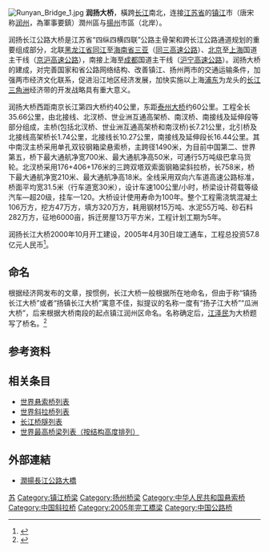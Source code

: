 {{Missing information|历史建造过程}}[[File:Runyan_Bridge_1.jpg|thumb]]
'''润扬大桥'''，橫跨[[长江|长江]]南北，连接[[江苏省|江苏省]]的[[镇江|镇江]]市（唐宋称[[润州_(隋朝)|润州]]，為軍事要鎮）潤州區与[[揚州市|揚州]]市區（北岸）。

润扬长江公路大桥是江苏省“四纵四横四联”公路主骨架和跨长江公路通道规划的重要组成部分，北联[[黑龙江省|黑龙江省]][[同江|同江]]至[[海南省|海南省]][[三亚|三亚]]（[[同三高速公路|同三高速公路]]）、[[北京|北京]]至[[上海|上海]]国道主干线（[[京沪高速公路|京沪高速公路]]），南接上海至[[成都|成都]]国道主干线（[[沪宁高速公路|沪宁高速公路]]）。润扬大桥的建成，对完善国家和省公路网络结构、改善镇江、扬州两市的交通运输条件，加强两市经济文化联系，促进沿江地区经济发展，加快实施以上海[[浦东|浦东]]为龙头的[[长江三角洲|长江三角洲]]经济带的开发战略具有重大意义。

润扬大桥西距南京长江第四大桥约40公里，东距[[泰州大桥|泰州大桥]]约60公里。工程全长35.66公里，由北接线、北汊桥、世业洲互通高架桥、南汊桥、南接线及延伸段等部分组成，主桥(包括北汊桥、世业洲互通高架桥和南汊桥)长7.21公里，北引桥及北接线高架桥长1.74公里，北接线长10.27公里，南接线及延伸段长16.44公里。其中南汊主桥采用单孔双铰钢箱梁悬索桥，主跨径1490米，为目前中国第二、世界第五，桥下最大通航净宽700米、最大通航净高50米，可通行5万吨级巴拿马货轮。北汊桥采用176+406+176米的三跨双塔双索面钢箱梁斜拉桥，长758米，桥下最大通航净宽210米、最大通航净高18米。全线采用双向六车道高速公路标准，桥面平均宽31.5米（行车道宽30米），设计车速100公里/小时，桥梁设计荷载等级汽车—超20级，挂车—120。大桥设计使用寿命为100年。整个工程需浇筑混凝土106万方，挖方47万方，填方320万方，耗用钢材15万吨、水泥55万吨、砂石料282万方，征地6000亩，拆迁房屋13万平方米，工程计划工期为5年。

润扬长江大桥2000年10月开工建设，2005年4月30日竣工通车，工程总投资57.8亿元人民币<ref>{{Cite web|title=润扬长江大桥正式通车 吴邦国出席仪式--时政--人民网|url=http://politics.people.com.cn/GB/1024/3363317.html|accessdate=2020-01-19|work=politics.people.com.cn|archive-date=2006-12-01|archive-url=https://web.archive.org/web/20061201151056/http://politics.people.com.cn/GB/1024/3363317.html|dead-url=no}}</ref>。

==命名==
根据经济网发布的文章，按惯例，长江大桥一般根据所在地命名，但由于称“镇扬长江大桥”或者“扬镇长江大桥”寓意不佳，拟提议的名称一度有“扬子江大桥”“瓜洲大桥”，后来根据大桥南段的起点镇江润州区命名。名称确定后，[[江泽民|江泽民]]为大桥题写了桥名。<ref>{{Cite web|url=http://www.ceweekly.cn/2019/0129/247981.shtml|title=润扬长江大桥建设方案和命名的争议|date=2019-01-29|website=经济网|author=张国宝|access-date=2020-05-07|archive-date=2019-06-24|archive-url=https://web.archive.org/web/20190624014551/http://www.ceweekly.cn/2019/0129/247981.shtml|dead-url=no}}</ref>

== 参考资料 ==
{{Reflist}}

==相关条目==
* [[世界悬索桥列表|世界悬索桥列表]]
* [[世界斜拉桥列表|世界斜拉桥列表]]
* [[长江桥隧列表|长江桥隧列表]]
* [[世界最高桥梁列表_(结构高度)|世界最高桥梁列表（按结构高度排列）]]

== 外部連結 ==
* [http://www.rybridge.com 潤揚長江公路大橋] {{Wayback|url=http://www.rybridge.com/ |date=20181029135204 }}

{{江苏省高速公路}}
{{Crossings navbox
|structure = [[长江桥隧列表|桥梁与隧道]]
|place = [[长江|长江]]
|bridge = 润扬长江公路大桥
|bridge signs = {{China Expwy Name|G4011}}
|upstream = [[龙潭长江大桥|龙潭长江大桥]]
|upstream signs = {{China Expwy Name|S1|P=Jiangsu}}<br>{{China Expwy Name|S47|P=Jiangsu}}
|downstream = [[五峰山长江大桥|五峰山长江大桥]]
|downstream signs = {{China Expwy Name|S39|P=Jiangsu}}<br>{{中国铁路名|连淮扬镇铁路}}
}}
{{coord|32|12|26|N|119|21|48|E|display=title|scale:10000}}

{{DEFAULTSORT:R}}
{{扬州|state=autocollapse}}
[[Category:长江大桥|苏]]
[[Category:镇江桥梁|Category:镇江桥梁]]
[[Category:扬州桥梁|Category:扬州桥梁]]
[[Category:中华人民共和国悬索桥|Category:中华人民共和国悬索桥]]
[[Category:中国斜拉桥|Category:中国斜拉桥]]
[[Category:2005年完工橋梁|Category:2005年完工橋梁]]
[[Category:中国公路桥|Category:中国公路桥]]